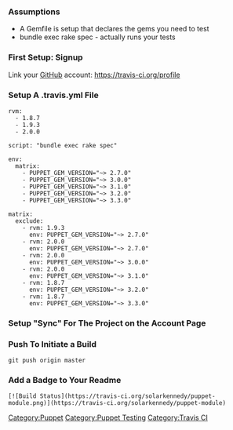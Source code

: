 === Assumptions ===
* A Gemfile is setup that declares the gems you need to test
* bundle exec rake spec - actually runs your tests

=== First Setup: Signup ===
Link your [[GitHub]] account: https://travis-ci.org/profile

=== Setup A .travis.yml File ===
<pre>
rvm:
  - 1.8.7
  - 1.9.3
  - 2.0.0

script: "bundle exec rake spec"

env:
  matrix:
    - PUPPET_GEM_VERSION="~> 2.7.0"
    - PUPPET_GEM_VERSION="~> 3.0.0"
    - PUPPET_GEM_VERSION="~> 3.1.0"
    - PUPPET_GEM_VERSION="~> 3.2.0"
    - PUPPET_GEM_VERSION="~> 3.3.0"

matrix:
  exclude:
    - rvm: 1.9.3
      env: PUPPET_GEM_VERSION="~> 2.7.0"
    - rvm: 2.0.0
      env: PUPPET_GEM_VERSION="~> 2.7.0"
    - rvm: 2.0.0
      env: PUPPET_GEM_VERSION="~> 3.0.0"
    - rvm: 2.0.0
      env: PUPPET_GEM_VERSION="~> 3.1.0"
    - rvm: 1.8.7
      env: PUPPET_GEM_VERSION="~> 3.2.0"
    - rvm: 1.8.7
      env: PUPPET_GEM_VERSION="~> 3.3.0"
</pre>

=== Setup "Sync" For The Project on the Account Page ===

=== Push To Initiate a Build ===
 git push origin master

=== Add a Badge to Your Readme ===
 [![Build Status](https://travis-ci.org/solarkennedy/puppet-module.png)](https://travis-ci.org/solarkennedy/puppet-module)


[[Category:Puppet]][[Category:Puppet Testing]][[Category:Travis CI]]